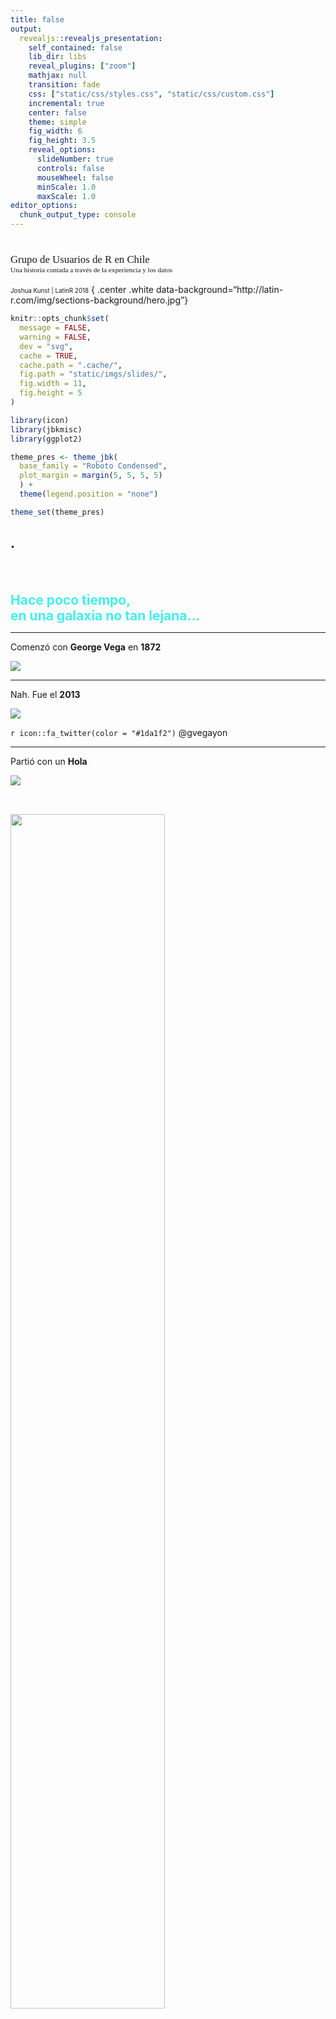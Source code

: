 ```yaml
---
title: false
output:
  revealjs::revealjs_presentation:
    self_contained: false
    lib_dir: libs
    reveal_plugins: ["zoom"]
    mathjax: null
    transition: fade
    css: ["static/css/styles.css", "static/css/custom.css"]
    incremental: true
    center: false
    theme: simple
    fig_width: 6
    fig_height: 3.5
    reveal_options:
      slideNumber: true
      controls: false
      mouseWheel: false
      minScale: 1.0
      maxScale: 1.0
editor_options: 
  chunk_output_type: console
---
```


# <span>
<span style="font-size: 120%; font-family: 'Bangers', cursive;">Grupo de Usuarios de R en Chile</span><br>
<span style="font-size: 80%; font-family: 'Special Elite', cursive;">Una historia contada a través de la experiencia y los datos</span><br><br>
<span style="font-size: 70%">Joshua Kunst | LatinR 2018</span>
</span> { .center .white data-background="http://latin-r.com/img/sections-background/hero.jpg"}

```r
knitr::opts_chunk$set(
  message = FALSE,
  warning = FALSE,
  dev = "svg",
  cache = TRUE,
  cache.path = ".cache/",
  fig.path = "static/imgs/slides/",
  fig.width = 11,
  fig.height = 5
)

library(icon)
library(jbkmisc)
library(ggplot2)

theme_pres <- theme_jbk(
  base_family = "Roboto Condensed",
  plot_margin = margin(5, 5, 5, 5)
  ) + 
  theme(legend.position = "none")

theme_set(theme_pres)
```

## . { data-background="https://polarnotion.github.io/starwarsintro/img/stars-bg.jpg" }

<br>
<br>
<div style="text-align: left;">
<span style="color: #4ee; font-size: 150%; font-weight:bold">
Hace poco tiempo,<br>
en una galaxia no tan lejana...
</div>
</span>



---- 

Comenzó con **George Vega** en **1872**

![](static/imgs/gvegayon.png)

----

Nah. Fue el **2013**

![](static/imgs/gvegayon.jpg)

`r icon::fa_twitter(color = "#1da1f2")` @gvegayon

----

Partió con un **Hola**

![](static/imgs/mensaje.png)


## { data-background="https://i0.wp.com/ptech-llc.com/wp-content/uploads/2016/07/meetup-slide-3-background-1.jpg" } 

<br>
<img 
  width="70%"
  style="background: none;"
  src="https://secure.meetupstatic.com/s/img/5455565085016210254/logo/svg/logo--script.svg"
/>

# { data-background="static/imgs/end.gif" }



## <span>
<span style="font-size: 120%; font-family: 'Bangers', cursive;">Grupo de Usuarios de R en Chile</span><br>
<span style="font-size: 80%; font-family: 'Special Elite', cursive;">Una historia contada a través de la experiencia y los datos</span><br><br>
</span> 

<big>
`r icon::fa_globe(color = "#6cc644")` jkunst.com

`r icon::fa_twitter(color = "#1da1f2")` @jbkunst

`r icon::fa_github(color = "#333333")` @jbkunst

</big>




